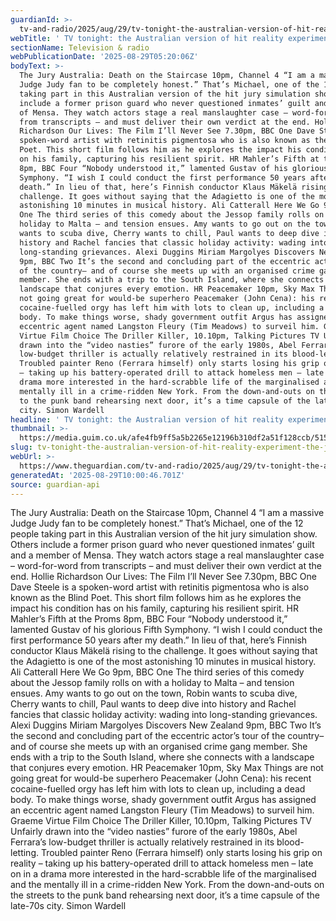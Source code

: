 ```yaml
---
guardianId: >-
  tv-and-radio/2025/aug/29/tv-tonight-the-australian-version-of-hit-reality-experiment-the-jury
webTitle: ' TV tonight: the Australian version of hit reality experiment The Jury'
sectionName: Television & radio
webPublicationDate: '2025-08-29T05:20:06Z'
bodyText: >-
  The Jury Australia: Death on the Staircase 10pm, Channel 4 “I am a massive
  Judge Judy fan to be completely honest.” That’s Michael, one of the 12 people
  taking part in this Australian version of the hit jury simulation show. Others
  include a former prison guard who never questioned inmates’ guilt and a member
  of Mensa. They watch actors stage a real manslaughter case – word-for-word
  from transcripts – and must deliver their own verdict at the end. Hollie
  Richardson Our Lives: The Film I’ll Never See 7.30pm, BBC One Dave Steele is a
  spoken-word artist with retinitis pigmentosa who is also known as the Blind
  Poet. This short film follows him as he explores the impact his condition has
  on his family, capturing his resilient spirit. HR Mahler’s Fifth at the Proms
  8pm, BBC Four “Nobody understood it,” lamented Gustav of his glorious Fifth
  Symphony. “I wish I could conduct the first performance 50 years after my
  death.” In lieu of that, here’s Finnish conductor Klaus Mäkelä rising to the
  challenge. It goes without saying that the Adagietto is one of the most
  astonishing 10 minutes in musical history. Ali Catterall Here We Go 9pm, BBC
  One The third series of this comedy about the Jessop family rolls on with a
  holiday to Malta – and tension ensues. Amy wants to go out on the town, Robin
  wants to scuba dive, Cherry wants to chill, Paul wants to deep dive into
  history and Rachel fancies that classic holiday activity: wading into
  long-standing grievances. Alexi Duggins Miriam Margolyes Discovers New Zealand
  9pm, BBC Two It’s the second and concluding part of the eccentric actor’s tour
  of the country– and of course she meets up with an organised crime gang
  member. She ends with a trip to the South Island, where she connects with a
  landscape that conjures every emotion. HR Peacemaker 10pm, Sky Max Things are
  not going great for would-be superhero Peacemaker (John Cena): his recent
  cocaine-fuelled orgy has left him with lots to clean up, including a dead
  body. To make things worse, shady government outfit Argus has assigned an
  eccentric agent named Langston Fleury (Tim Meadows) to surveil him. Graeme
  Virtue Film Choice The Driller Killer, 10.10pm, Talking Pictures TV Unfairly
  drawn into the “video nasties” furore of the early 1980s, Abel Ferrara’s
  low-budget thriller is actually relatively restrained in its blood-letting.
  Troubled painter Reno (Ferrara himself) only starts losing his grip on reality
  – taking up his battery-operated drill to attack homeless men – late on in a
  drama more interested in the hard-scrabble life of the marginalised and the
  mentally ill in a crime-ridden New York. From the down-and-outs on the streets
  to the punk band rehearsing next door, it’s a time capsule of the late-70s
  city. Simon Wardell
headline: ' TV tonight: the Australian version of hit reality experiment The Jury'
thumbnail: >-
  https://media.guim.co.uk/afe4fb9ff5a5b2265e12196b310df2a51f128ccb/515_60_2542_2033/500.jpg
slug: tv-tonight-the-australian-version-of-hit-reality-experiment-the-jury
webUrl: >-
  https://www.theguardian.com/tv-and-radio/2025/aug/29/tv-tonight-the-australian-version-of-hit-reality-experiment-the-jury
generatedAt: '2025-08-29T10:00:46.701Z'
source: guardian-api
---
```

The Jury Australia: Death on the Staircase 10pm, Channel 4 “I am a massive Judge Judy fan to be completely honest.” That’s Michael, one of the 12 people taking part in this Australian version of the hit jury simulation show. Others include a former prison guard who never questioned inmates’ guilt and a member of Mensa. They watch actors stage a real manslaughter case – word-for-word from transcripts – and must deliver their own verdict at the end. Hollie Richardson Our Lives: The Film I’ll Never See 7.30pm, BBC One Dave Steele is a spoken-word artist with retinitis pigmentosa who is also known as the Blind Poet. This short film follows him as he explores the impact his condition has on his family, capturing his resilient spirit. HR Mahler’s Fifth at the Proms 8pm, BBC Four “Nobody understood it,” lamented Gustav of his glorious Fifth Symphony. “I wish I could conduct the first performance 50 years after my death.” In lieu of that, here’s Finnish conductor Klaus Mäkelä rising to the challenge. It goes without saying that the Adagietto is one of the most astonishing 10 minutes in musical history. Ali Catterall Here We Go 9pm, BBC One The third series of this comedy about the Jessop family rolls on with a holiday to Malta – and tension ensues. Amy wants to go out on the town, Robin wants to scuba dive, Cherry wants to chill, Paul wants to deep dive into history and Rachel fancies that classic holiday activity: wading into long-standing grievances. Alexi Duggins Miriam Margolyes Discovers New Zealand 9pm, BBC Two It’s the second and concluding part of the eccentric actor’s tour of the country– and of course she meets up with an organised crime gang member. She ends with a trip to the South Island, where she connects with a landscape that conjures every emotion. HR Peacemaker 10pm, Sky Max Things are not going great for would-be superhero Peacemaker (John Cena): his recent cocaine-fuelled orgy has left him with lots to clean up, including a dead body. To make things worse, shady government outfit Argus has assigned an eccentric agent named Langston Fleury (Tim Meadows) to surveil him. Graeme Virtue Film Choice The Driller Killer, 10.10pm, Talking Pictures TV Unfairly drawn into the “video nasties” furore of the early 1980s, Abel Ferrara’s low-budget thriller is actually relatively restrained in its blood-letting. Troubled painter Reno (Ferrara himself) only starts losing his grip on reality – taking up his battery-operated drill to attack homeless men – late on in a drama more interested in the hard-scrabble life of the marginalised and the mentally ill in a crime-ridden New York. From the down-and-outs on the streets to the punk band rehearsing next door, it’s a time capsule of the late-70s city. Simon Wardell
